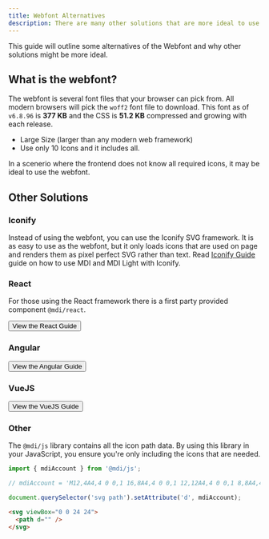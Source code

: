 ```yaml
---
title: Webfont Alternatives
description: There are many other solutions that are more ideal to use than the Webfont.
---
```


This guide will outline some alternatives of the Webfont and why other solutions might be more ideal.

## What is the webfont?

The webfont is several font files that your browser can pick from. All modern browsers will pick the `woff2` font file to download. This font as of `v6.8.96` is **377 KB** and the CSS is **51.2 KB** compressed and growing with each release.

- Large Size (larger than any modern web framework)
- Use only 10 Icons and it includes all.

<Note>
  In a scenerio where the frontend does not know all required icons, it may be ideal to use the webfont.
</Note>

## Other Solutions

### Iconify

Instead of using the webfont, you can use the Iconify SVG framework. It is as easy to use as the webfont, but it only loads icons that are used on page and renders them as pixel perfect SVG rather than text. Read [Iconify Guide](/docs/guides/iconify) guide on how to use MDI and MDI Light with Iconify.

### React

For those using the React framework there is a first party provided component `@mdi/react`.

<Button href='/docs/mdi/getting-started/react' startIcon='si:react'>View the React Guide</Button>

### Angular

<Button href='/docs/mdi/getting-started/angular' startIcon='si:angular'>View the Angular Guide</Button>

### VueJS

<Button href='/docs/mdi/getting-started/vuejs' startIcon='si:vuedotjs'>View the VueJS Guide</Button>

### Other

The `@mdi/js` library contains all the icon path data. By using this library in your JavaScript, you ensure you're only including the icons that are needed.

```javascript
import { mdiAccount } from '@mdi/js';

// mdiAccount = 'M12,4A4,4 0 0,1 16,8A4,4 0 0,1 12,12A4,4 0 0,1 8,8A4,4 0 0,1 12,4M12,14C16.42,14 20,15.79 20,18V20H4V18C4,15.79 7.58,14 12,14Z'

document.querySelector('svg path').setAttribute('d', mdiAccount);
```

```html
<svg viewBox="0 0 24 24">
  <path d="" />
</svg>
```
